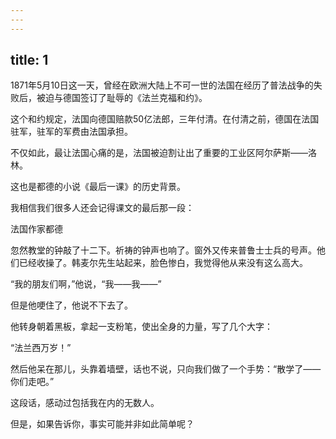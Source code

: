 ```yaml
---
---
---
```

title: 1
---



1871年5月10日这一天，曾经在欧洲大陆上不可一世的法国在经历了普法战争的失败后，被迫与德国签订了耻辱的《法兰克福和约》。

这个和约规定，法国向德国赔款50亿法郎，三年付清。在付清之前，德国在法国驻军，驻军的军费由法国承担。

不仅如此，最让法国心痛的是，法国被迫割让出了重要的工业区阿尔萨斯——洛林。

这也是都德的小说《最后一课》的历史背景。

我相信我们很多人还会记得课文的最后那一段：

法国作家都德



忽然教堂的钟敲了十二下。祈祷的钟声也响了。窗外又传来普鲁士士兵的号声。他们已经收操了。韩麦尔先生站起来，脸色惨白，我觉得他从来没有这么高大。

“我的朋友们啊，”他说，“我——我——”

但是他哽住了，他说不下去了。

他转身朝着黑板，拿起一支粉笔，使出全身的力量，写了几个大字：

“法兰西万岁！”

然后他呆在那儿，头靠着墙壁，话也不说，只向我们做了一个手势：“散学了——你们走吧。”

这段话，感动过包括我在内的无数人。

但是，如果告诉你，事实可能并非如此简单呢？